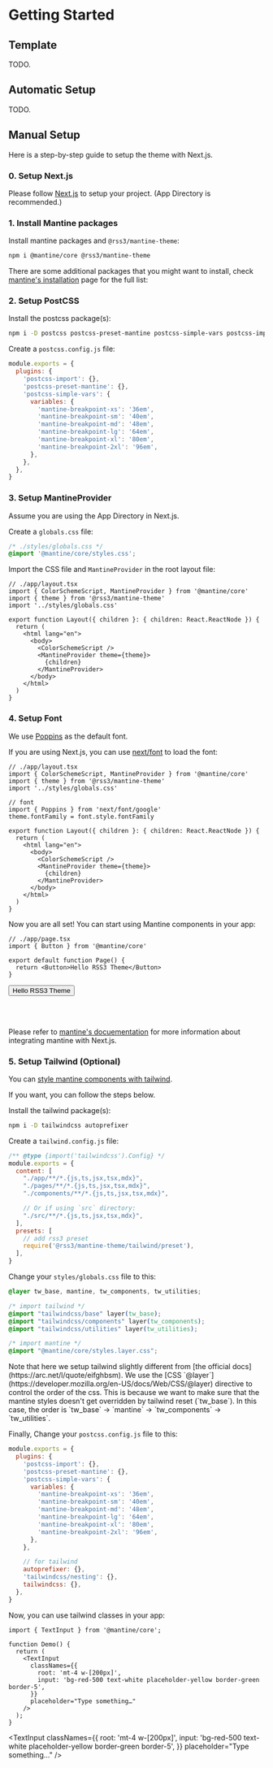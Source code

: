 # Getting Started

## Template

TODO.

## Automatic Setup

TODO.

## Manual Setup

Here is a step-by-step guide to setup the theme with Next.js.

### 0. Setup Next.js

Please follow [Next.js](https://nextjs.org/docs/getting-started) to setup your project. (App Directory is recommended.)

### 1. Install Mantine packages

Install mantine packages and `@rss3/mantine-theme`:

```bash
npm i @mantine/core @rss3/mantine-theme
```

There are some additional packages that you might want to install, check [mantine's installation](https://mantine.dev/guides/next/#installation) page for the full list:


### 2. Setup PostCSS

Install the postcss package(s):

```bash
npm i -D postcss postcss-preset-mantine postcss-simple-vars postcss-import
```

Create a `postcss.config.js` file:

```js filename="postcss.config.js"
module.exports = {
  plugins: {
    'postcss-import': {},
    'postcss-preset-mantine': {},
    'postcss-simple-vars': {
      variables: {
        'mantine-breakpoint-xs': '36em',
        'mantine-breakpoint-sm': '40em',
        'mantine-breakpoint-md': '48em',
        'mantine-breakpoint-lg': '64em',
        'mantine-breakpoint-xl': '80em',
        'mantine-breakpoint-2xl': '96em',
      },
    },
  },
}
```

### 3. Setup MantineProvider

Assume you are using the App Directory in Next.js.

Create a `globals.css` file:

```css filename="styles/globals.css"
/* ./styles/globals.css */
@import '@mantine/core/styles.css';
```

Import the CSS file and `MantineProvider` in the root layout file:

```tsx filename="app/layout.tsx"
// ./app/layout.tsx
import { ColorSchemeScript, MantineProvider } from '@mantine/core'
import { theme } from '@rss3/mantine-theme'
import '../styles/globals.css'

export function Layout({ children }: { children: React.ReactNode }) {
  return (
    <html lang="en">
      <body>
        <ColorSchemeScript />
        <MantineProvider theme={theme}>
          {children}
        </MantineProvider>
      </body>
    </html>
  )
}
```

### 4. Setup Font

We use [Poppins](https://fonts.google.com/specimen/Poppins) as the default font.

If you are using Next.js, you can use [next/font](https://nextjs.org/docs/basic-features/font-optimization) to load the font:

```tsx highlightLines="{6-8}"
// ./app/layout.tsx
import { ColorSchemeScript, MantineProvider } from '@mantine/core'
import { theme } from '@rss3/mantine-theme'
import '../styles/globals.css'

// font
import { Poppins } from 'next/font/google'
theme.fontFamily = font.style.fontFamily

export function Layout({ children }: { children: React.ReactNode }) {
  return (
    <html lang="en">
      <body>
        <ColorSchemeScript />
        <MantineProvider theme={theme}>
          {children}
        </MantineProvider>
      </body>
    </html>
  )
}
```

Now you are all set! You can start using Mantine components in your app:

```tsx
// ./app/page.tsx
import { Button } from '@mantine/core'

export default function Page() {
  return <Button>Hello RSS3 Theme</Button>
}
```


<Button>Hello RSS3 Theme</Button>


<br/><br/>

Please refer to [mantine's docuementation](https://mantine.dev/guides/next) for more information about integrating mantine with Next.js.

### 5. Setup Tailwind (Optional)

You can [style mantine components with tailwind](https://mantine.dev/styles/css-modules/#styling-mantine-components-without-css-modules).

If you want, you can follow the steps below.

Install the tailwind package(s):

```bash
npm i -D tailwindcss autoprefixer
```

Create a `tailwind.config.js` file:

```js filename="tailwind.config.js" highlightLines="{13}"
/** @type {import('tailwindcss').Config} */
module.exports = {
  content: [
    "./app/**/*.{js,ts,jsx,tsx,mdx}",
    "./pages/**/*.{js,ts,jsx,tsx,mdx}",
    "./components/**/*.{js,ts,jsx,tsx,mdx}",

    // Or if using `src` directory:
    "./src/**/*.{js,ts,jsx,tsx,mdx}",
  ],
  presets: [
    // add rss3 preset
    require('@rss3/mantine-theme/tailwind/preset'),
  ],
}
```

Change your `styles/globals.css` file to this:

```css filename="styles/globals.css"
@layer tw_base, mantine, tw_components, tw_utilities;

/* import tailwind */
@import "tailwindcss/base" layer(tw_base);
@import "tailwindcss/components" layer(tw_components);
@import "tailwindcss/utilities" layer(tw_utilities);

/* import mantine */
@import "@mantine/core/styles.layer.css";
```


<Alert variant="light" color="blue" title="What's layer?" my="md">
Note that here we setup tailwind slightly different from [the official docs](https://arc.net/l/quote/eifghbsm).
We use the [CSS `@layer`](https://developer.mozilla.org/en-US/docs/Web/CSS/@layer) directive to control the order of the css.
This is because we want to make sure that the mantine styles doesn't get overridden by tailwind reset (`tw_base`).
In this case, the order is `tw_base` -> `mantine` -> `tw_components` -> `tw_utilities`.
</Alert>

Finally, Change your `postcss.config.js` file to this:

```js filename="postcss.config.js" highlightLines="{16-19}"
module.exports = {
  plugins: {
    'postcss-import': {},
    'postcss-preset-mantine': {},
    'postcss-simple-vars': {
      variables: {
        'mantine-breakpoint-xs': '36em',
        'mantine-breakpoint-sm': '40em',
        'mantine-breakpoint-md': '48em',
        'mantine-breakpoint-lg': '64em',
        'mantine-breakpoint-xl': '80em',
        'mantine-breakpoint-2xl': '96em',
      },
    },

    // for tailwind
    autoprefixer: {},
    'tailwindcss/nesting': {},
    tailwindcss: {},
  },
}
```

Now, you can use tailwind classes in your app:

```tsx filename="demo.ts"
import { TextInput } from '@mantine/core';

function Demo() {
  return (
    <TextInput
      classNames={{
        root: 'mt-4 w-[200px]',
        input: 'bg-red-500 text-white placeholder-yellow border-green border-5',
      }}
      placeholder="Type something…"
    />
  );
}
```


<TextInput
	classNames={{
		root: 'mt-4 w-[200px]',
		input: 'bg-red-500 text-white placeholder-yellow border-green border-5',
	}}
	placeholder="Type something…"
/>
